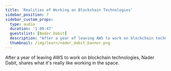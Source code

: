 ```yaml
---
title: 'Realities of Working on Blockchain Technologies'
sidebar_position: 7
sidebar_custom_props:
  type: audio
  duration: '1:09:47'
  guestslist: [Nader Dabit]
  description: "After a year of leaving AWS to work on blockchain technologies, Nader Dabit, shares what it's really like working in the space."
  thumbnail: /img/learn/nader_dabit_banner.png
---
```



<div className="mb-8">
  <Audio url="https://soundcloud.com/user-625850228/realities-of-working-on" />
</div>

After a year of leaving AWS to work on blockchain technologies, Nader Dabit, shares what it's really like working in the space.

<Divider type="dotted" className="" />
<BiographyList
  growToFit={false}
  title="guests"
  biographies={[
    {
      imageUrl: '/img/learn/headshots/nader_dabit.jpg',
      headline: 'Nader Dabit',
      description: 'Founder, Developer DAO',
    },
  ]}
/>
<Divider type="dotted" className="" />
